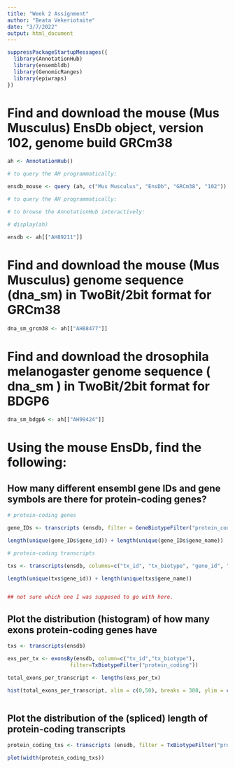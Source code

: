 ```yaml
---
title: "Week 2 Assignment"
author: "Beata Vekeriotaite"
date: "3/7/2022"
output: html_document
---
```


```r
suppressPackageStartupMessages({
  library(AnnotationHub)
  library(ensembldb)
  library(GenomicRanges)
  library(epiwraps)
})
```

# Find and download the mouse (Mus Musculus) EnsDb object, version 102, genome build GRCm38

```r

ah <- AnnotationHub()

# to query the AH programmatically:

ensdb_mouse <- query (ah, c("Mus Musculus", "EnsDb", "GRCm38", "102"))

# to query the AH programmatically:

# to browse the AnnotationHub interactively:

# display(ah)

ensdb <- ah[["AH89211"]]

```

# Find and download the mouse (Mus Musculus) genome sequence (dna_sm) in TwoBit/2bit format for GRCm38

```r

dna_sm_grcm38 <- ah[["AH88477"]]

```


# Find and download the drosophila melanogaster genome sequence ( dna_sm ) in TwoBit/2bit format for BDGP6

```r

dna_sm_bdgp6 <- ah[["AH99424"]]

```


# Using the mouse EnsDb, find the following:

## How many different ensembl gene IDs and gene symbols are there for protein-coding genes?

```r

# protein-coding genes

gene_IDs <- transcripts (ensdb, filter = GeneBiotypeFilter("protein_coding"))

length(unique(gene_IDs$gene_id)) + length(unique(gene_IDs$gene_name))

# protein-coding transcripts

txs <- transcripts(ensdb, columns=c("tx_id", "tx_biotype", "gene_id", "gene_name"), filter =TxBiotypeFilter("protein_coding"))

length(unique(txs$gene_id)) + length(unique(txs$gene_name))


## not sure which one I was supposed to go with here. 

```

## Plot the distribution (histogram) of how many exons protein-coding genes have

```r
txs <- transcripts(ensdb)

exs_per_tx <- exonsBy(ensdb, column=c("tx_id","tx_biotype"), 
                    filter=TxBiotypeFilter("protein_coding"))

total_exons_per_transcript <- lengths(exs_per_tx)

hist(total_exons_per_transcript, xlim = c(0,50), breaks = 300, ylim = c(0,9500))



```


## Plot the distribution of the (spliced) length of protein-coding transcripts

```r

protein_coding_txs <- transcripts (ensdb, filter = TxBiotypeFilter("protein_coding"))

plot(width(protein_coding_txs))

```



